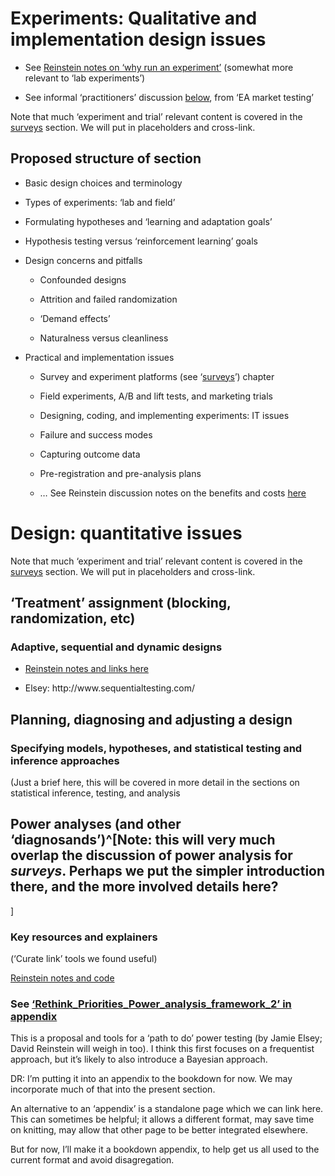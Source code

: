 # Experiments: Qualitative and implementation design issues {#expt-qual-imp}

- See [Reinstein notes on 'why run an experiment'](https://daaronr.github.io/metrics_discussion/why-experiment-design.html#why-run-an-experiment-or-study) (somewhat more relevant to 'lab experiments')

- See informal 'practitioners' discussion [below](#eamt-qual), from 'EA market testing'

::: {.alert .alert-secondary}
 

Note that much 'experiment and trial' relevant content is covered in the [surveys](#surveys) section. We will put in placeholders and cross-link.

 
:::


## Proposed structure of section

- Basic design choices and terminology

- Types of experiments: 'lab and field'

- Formulating hypotheses and 'learning and adaptation goals'

- Hypothesis testing versus 'reinforcement learning' goals

- Design concerns and pitfalls

  - Confounded designs

  - Attrition and failed randomization

  - 'Demand effects'

  - Naturalness versus cleanliness

- Practical and implementation issues

    - Survey and experiment platforms (see '[surveys](#surveys)') chapter

    - Field experiments, A/B and lift tests, and marketing trials

    - Designing, coding, and implementing experiments: IT issues

    - Failure and success modes

    - Capturing outcome data

    - Pre-registration and pre-analysis plans

    - ... See Reinstein discussion notes on the benefits and costs [here](https://daaronr.github.io/metrics_discussion/quant-design-power.html#the-benefits-and-costs-of-pre-registration-a-typical-discussion)

# Design: quantitative issues {#expt-quant}

::: {.alert .alert-secondary}
 

Note that much 'experiment and trial' relevant content is covered in the [surveys](#surveys) section. We will put in placeholders and cross-link.

 
:::

## 'Treatment' assignment (blocking, randomization, etc)


### Adaptive, sequential and dynamic designs

- [Reinstein notes and links here](https://daaronr.github.io/metrics_discussion/quant-design-power.html#quant_design_power)

- Elsey: http://www.sequentialtesting.com/


## Planning, diagnosing and adjusting a design

### Specifying models, hypotheses, and statistical testing and inference approaches

(Just a brief here, this will be covered in more detail in the sections on statistical inference, testing, and analysis

## Power analyses (and other 'diagnosands')^[Note: this will very much overlap the discussion of power analysis for *surveys*. Perhaps we put the simpler introduction there, and the more involved details here?
]


### Key resources and explainers

('Curate link' tools we found useful)

[Reinstein notes and code](https://daaronr.github.io/metrics_discussion/power.html)



### See ['Rethink_Priorities_Power_analysis_framework_2' in  appendix](#power-workflow)

This is a proposal and tools for a 'path to do' power testing (by Jamie Elsey; David Reinstein will weigh in too). I think this first focuses on a frequentist approach, but it's likely to also introduce a Bayesian approach.

::: {.alert .alert-secondary}
 

DR: I'm putting it into an appendix to the bookdown for now. We may incorporate much of that into the present section.

An alternative to an 'appendix' is a standalone page which we can link here. This can sometimes be helpful; it allows a different format, may save time on knitting, may allow that other page to be better integrated elsewhere.

But for now, I'll make it a bookdown appendix, to help get us all used to the current format and avoid disagregation.

 
:::


